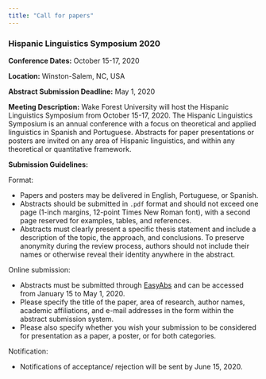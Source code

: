 ```yaml
---
title: "Call for papers"
---
```


<h3>Hispanic Linguistics Symposium 2020</h3>

__Conference Dates:__  October 15-17, 2020

__Location:__  Winston-Salem, NC, USA

__Abstract Submission Deadline:__  May 1, 2020

__Meeting Description:__ Wake Forest University will host the Hispanic Linguistics Symposium from October 15-17, 2020. The Hispanic Linguistics Symposium is an annual conference with a focus on theoretical and applied linguistics in Spanish and Portuguese. Abstracts for paper presentations or posters are invited on any area of Hispanic linguistics, and within any theoretical or quantitative framework.

__Submission Guidelines:__

Format: 

- Papers and posters may be delivered in English, Portuguese, or Spanish.
- Abstracts should be submitted in `.pdf` format and should not exceed one page (1-inch margins, 12-point Times New Roman font), with a second page reserved for examples, tables, and references.
- Abstracts must clearly present a specific thesis statement and include a description of the topic, the approach, and conclusions. To preserve anonymity during the review process, authors should not include their names or otherwise reveal their identity anywhere in the abstract.

Online submission:

- Abstracts must be submitted through [EasyAbs](https://linguistlist.org/confservices/customhome.cfm?Emeetingid=5702JA445876405840A050441) and can be accessed from January 15 to May 1, 2020.
- Please specify the title of the paper, area of research, author names, academic affiliations, and e-mail addresses in the form within the abstract submission system.
- Please also specify whether you wish your submission to be considered for presentation as a paper, a poster, or for both categories.

Notification: 

- Notifications of acceptance/ rejection will be sent by June 15, 2020.

